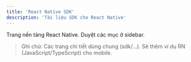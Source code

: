 ```yaml
---
title: 'React Native SDK'
description: 'Tài liệu SDK cho React Native'
---
```


Trang nền tảng React Native. Duyệt các mục ở sidebar.

> Ghi chú: Các trang chi tiết dùng chung (sdk/...). Sẽ thêm ví dụ RN (JavaScript/TypeScript) cho mobile.
